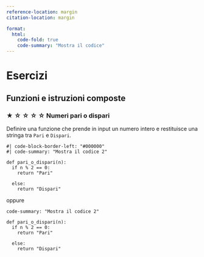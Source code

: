 ```yaml
---
reference-location: margin
citation-location: margin

format:
  html:
    code-fold: true
    code-summary: "Mostra il codice"
---
```


# Esercizi

## Funzioni e istruzioni composte

### ★ ☆ ☆ ☆ ☆ Numeri pari o dispari 

Definire una funzione che prende in input un numero intero e restituisce una stringa tra `Pari` e `Dispari`.

```.python
#| code-block-border-left: "#000000"
#| code-summary: "Mostra il codice 2"

def pari_o_dispari(n):
  if n % 2 == 0:
    return "Pari"

  else:
    return "Dispari"
```

oppure

```.python
code-summary: "Mostra il codice 2"

def pari_o_dispari(n):
  if n % 2 == 0:
    return "Pari"

  else:
    return "Dispari"
```

